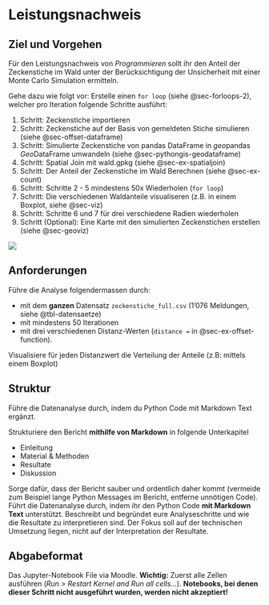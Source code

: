 # Leistungsnachweis

## Ziel und Vorgehen

Für den Leistungsnachweis von *Programmieren* sollt ihr den Anteil der Zeckenstiche im Wald unter der Berücksichtigung der Unsicherheit mit einer Monte Carlo Simulation ermitteln. 

Gehe dazu wie folgt vor: Erstelle einen `for loop` (siehe @sec-forloops-2), welcher pro Iteration folgende Schritte ausführt:

1. Schritt: Zeckenstiche importieren
2. Schritt: Zeckenstiche auf der Basis von gemeldeten Stiche simulieren (siehe @sec-offset-dataframe)
3. Schritt: Simulierte Zeckenstiche von pandas DataFrame in *geo*pandas *Geo*DataFrame umwandeln (siehe @sec-pythongis-geodataframe)
4. Schritt: Spatial Join mit wald.gpkg (siehe @sec-ex-spatialjoin)
5. Schritt: Der Anteil der Zeckenstiche im Wald Berechnen (siehe @sec-ex-count)
6. Schritt: Schritte 2 - 5 mindestens 50x Wiederholen (`for loop`)
7. Schritt: Die verschiedenen Waldanteile visualiseren (z.B. in einem Boxplot, siehe @sec-viz)
8. Schritt: Schritte 6 und 7 für drei verschiedene Radien wiederholen
9. Schritt (Optional): Eine Karte mit den simulierten Zeckenstichen erstellen (siehe @sec-geoviz)

![](figures/mermaid-diagram-2022-10-13-112927.svg)
 
## Anforderungen

Führe die Analyse folgendermassen durch:

- mit dem **ganzen** Datensatz `zeckenstiche_full.csv` (1'076 Meldungen, siehe @tbl-datensaetze)
- mit mindestens 50 Iterationen
- mit drei verschiedenen Distanz-Werten (`distance =` in @sec-ex-offset-function). 

Visualisiere für jeden Distanzwert die Verteilung der Anteile (z.B: mittels einem Boxplot)

## Struktur

Führe die Datenanalyse durch, indem du Python Code mit Markdown Text ergänzt.

Strukturiere den Bericht **mithilfe von Markdown** in folgende Unterkapitel

- Einleitung
- Material & Methoden
- Resultate
- Diskussion

Sorge dafür, dass der Bericht sauber und ordentlich daher kommt (vermeide zum Beispiel lange Python Messages im Bericht, entferne unnötigen Code). Führt die Datenanalyse durch, indem ihr den Python Code **mit Markdown Text** unterstützt. Beschreibt und begründet eure Analyseschritte und wie die Resultate zu interpretieren sind. Der Fokus soll auf der technischen Umsetzung liegen, nicht auf der Interpretation der Resultate.

## Abgabeformat

Das Jupyter-Notebook File via Moodle. **Wichtig:** Zuerst alle Zellen ausführen (*Run > Restart Kernel and Run all cells...*). **Notebooks, bei denen dieser Schritt nicht ausgeführt wurden, werden nicht akzeptiert!**

<!--
| Teilaufgabe  | Status  | Voraussetzung | 
|:---|:---|:---|
| Einen Einzelpunkt zufällig verschieben  | ✓ haben wir in @sec-ex-offset-function gelöst  | @sec-function-basics und @sec-function-advanced |
| Alle Punkte einer DataFrame zufällig verschieben  | ✓ haben wir in @sec-ex-apply gelöst  | @sec-random-numbers und @sec-offset-dataframe |
| Wiederholung von Schritt 2 (zum Beispiel 50-mal)  | ✓ haben wir in @sec-simulation gelöst  | @sec-forloops-1 und @sec-forloops-2 |
| Für jeden simulierten Punkt ermitteln, ob er sich im Wald / ausserhalb des Waldes befindet  | ✓ haben wir in @sec-ex-spatialjoin gelöst  | @sec-pythongis |

: Teilaufgaben für das Lösen der Monte Carlo Simulation {#tbl-monte-carlo-workflow}


:::{.callout-note collapse="true"}

| Anteil der Punkte im Wald pro Run ermitteln  | werden wir in @sec-ex-groupby lösen  | Programmieren I - III |

**Für Profis**: Statt das ihr den *For Loop* 3x kopiert könnt ihr auch einen verschachtelten *For Loop* konstuieren, wo der äussere *Loop* über die Radien iteriert, der innere besteht aus dem bisherigen *For Loop*. Wichtig dabei ist, dass die Liste `monte_carlo` vor dem äusseren Loop kontruiert wird und im DataFrame jeweils gespeichert wird, was für ein Radius verwendet wurde. Diese Spalte kann danach in `groupby` wie auch bei `.boxplot()` verwendet werden (siehe unten).
:::
-->